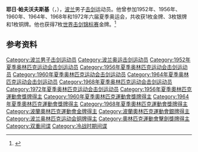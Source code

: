 '''耶日·帕夫沃夫斯基'''（{{lang-pl|Jerzy Pawłowski}}，{{bd|1932年|10月25日|2005年|1月11日|}}），[[波兰|波兰]]男子[[击剑|击剑]]运动员。他曾参加1952年、1956年、1960年、1964年、1968年和1972年六届夏季奥运会，共收获1枚金牌、3枚银牌和1枚铜牌。他也获得7枚[[世界击剑锦标赛|世界击剑锦标赛]]金牌。<ref>{{Cite web|title=Jerzy PAWLOWSKI|url=https://www.olympic.org/jerzy-pawlowski-1|accessdate=2021-03-07|date=2021-03-07|work=International Olympic Committee|language=en|archive-date=2016-10-02|archive-url=https://web.archive.org/web/20161002121403/https://www.olympic.org/jerzy-pawlowski-1|dead-url=no}}</ref>

== 参考资料 ==
{{reflist}}

{{奥林匹克运动会击剑比赛男子佩剑个人冠军}}
{{世界击剑锦标赛男子佩剑个人冠军}}

{{Authority control}}
{{DEFAULTSORT:Pawłowski}}
[[Category:波兰男子击剑运动员|Category:波兰男子击剑运动员]]
[[Category:波兰奥运击剑运动员|Category:波兰奥运击剑运动员]]
[[Category:1952年夏季奥林匹克运动会击剑运动员|Category:1952年夏季奥林匹克运动会击剑运动员]]
[[Category:1956年夏季奥林匹克运动会击剑运动员|Category:1956年夏季奥林匹克运动会击剑运动员]]
[[Category:1960年夏季奥林匹克运动会击剑运动员|Category:1960年夏季奥林匹克运动会击剑运动员]]
[[Category:1964年夏季奥林匹克运动会击剑运动员|Category:1964年夏季奥林匹克运动会击剑运动员]]
[[Category:1968年夏季奥林匹克运动会击剑运动员|Category:1968年夏季奥林匹克运动会击剑运动员]]
[[Category:1972年夏季奥林匹克运动会击剑运动员|Category:1972年夏季奥林匹克运动会击剑运动员]]
[[Category:1956年夏季奧林匹克運動會獎牌得主|Category:1956年夏季奧林匹克運動會獎牌得主]]
[[Category:1960年夏季奧林匹克運動會獎牌得主|Category:1960年夏季奧林匹克運動會獎牌得主]]
[[Category:1964年夏季奧林匹克運動會獎牌得主|Category:1964年夏季奧林匹克運動會獎牌得主]]
[[Category:1968年夏季奧林匹克運動會獎牌得主|Category:1968年夏季奧林匹克運動會獎牌得主]]
[[Category:波蘭奧林匹克運動會金牌得主|Category:波蘭奧林匹克運動會金牌得主]]
[[Category:波蘭奧林匹克運動會銀牌得主|Category:波蘭奧林匹克運動會銀牌得主]]
[[Category:波兰奥林匹克运动会铜牌得主|Category:波兰奥林匹克运动会铜牌得主]]
[[Category:奧林匹克運動會擊劍獎牌得主|Category:奧林匹克運動會擊劍獎牌得主]]
[[Category:双重间谍|Category:双重间谍]]
[[Category:冷战时期间谍|Category:冷战时期间谍]]

{{波兰人物小作品}}